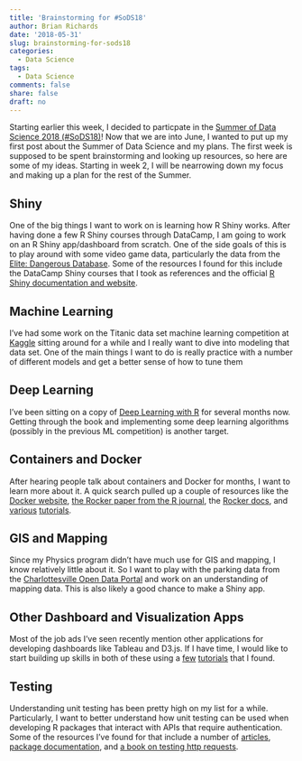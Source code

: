 ```yaml
---
title: 'Brainstorming for #SoDS18'
author: Brian Richards
date: '2018-05-31'
slug: brainstorming-for-sods18
categories:
  - Data Science
tags:
  - Data Science
comments: false
share: false
draft: no
---
```


Starting earlier this week, I decided to particpate in the 
[Summer of Data Science 2018 (#SoDS18)](https://www.becomingadatascientist.com/2018/05/28/summer-of-data-science-2018-sods18-launch-day/)!
Now that we are into June, I wanted to put up my first post about the Summer of
Data Science and my plans. The first week is supposed to be spent brainstorming 
and looking up resources, so here are some of my ideas. Starting in week 2, I 
will be nearrowing down my focus and making up a plan for the rest of the 
Summer.

## Shiny

One of the big things I want to work on is learning how R Shiny works. After 
having done a few R Shiny courses through DataCamp, I am going to work on an 
R Shiny app/dashboard from scratch. One of the side goals of this is to play 
around with some video game data, particularly the data from the 
[Elite: Dangerous Database](https://eddb.io/). Some of the resources I found 
for this include the DataCamp Shiny courses that I took as references and 
the official [R Shiny documentation and website](https://shiny.rstudio.com/). 

## Machine Learning

I've had some work on the Titanic data set machine learning competition at 
[Kaggle](https://www.kaggle.com/) sitting around for a while and I really want 
to dive into modeling that data set. One of the main things I want to do is 
really practice with a number of different models and get a better sense of how 
to tune them

## Deep Learning

I've been sitting on a copy of 
[Deep Learning with R](https://www.manning.com/books/deep-learning-with-r) for 
several months now. Getting through the book and implementing some deep learning 
algorithms (possibly in the previous ML competition) is another target.

## Containers and Docker

After hearing people talk about containers and Docker for months, I want to 
learn more about it. A quick search pulled up a couple of resources like the 
[Docker website](https://www.docker.com/), 
[the Rocker paper from the R journal](https://journal.r-project.org/archive/2017/RJ-2017-065/index.html), 
the [Rocker docs](https://github.com/rocker-org/rocker), 
and [various](https://github.com/rocker-org/rocker/wiki/Tutorials:-Getting-Started) 
[tutorials](https://github.com/BillMills/Rocker-tutorial).

## GIS and Mapping

Since my Physics program didn't have much use for GIS and mapping, I know 
relatively little about it. So I want to play with the parking data from the 
[Charlottesville Open Data Portal](http://opendata.charlottesville.org/) and 
work on an understanding of mapping data. This is also likely a good chance to 
make a Shiny app.

## Other Dashboard and Visualization Apps

Most of the job ads I've seen recently mention other applications for developing 
dashboards like Tableau and D3.js. If I have time, I would like to start building 
up skills in both of these using a 
[few](https://www.tableau.com/learn/tutorials/on-demand/introduction-tableau) 
[tutorials](https://square.github.io/intro-to-d3/) that I found.

## Testing 

Understanding unit testing has been pretty high on my list for a while. 
Particularly, I want to better understand how unit testing can be used when 
developing R packages that interact with APIs that require authentication. Some 
of the resources I've found for that include a number of 
[articles](https://itsalocke.com/blog/some-web-api-package-development-lessons-from-hibpwned/), 
[package documentation](https://ropensci.org/technotes/2018/05/25/vcr-http-request-cacahing/), 
and [a book on testing http requests](https://ropensci.github.io/http-testing-book/).
